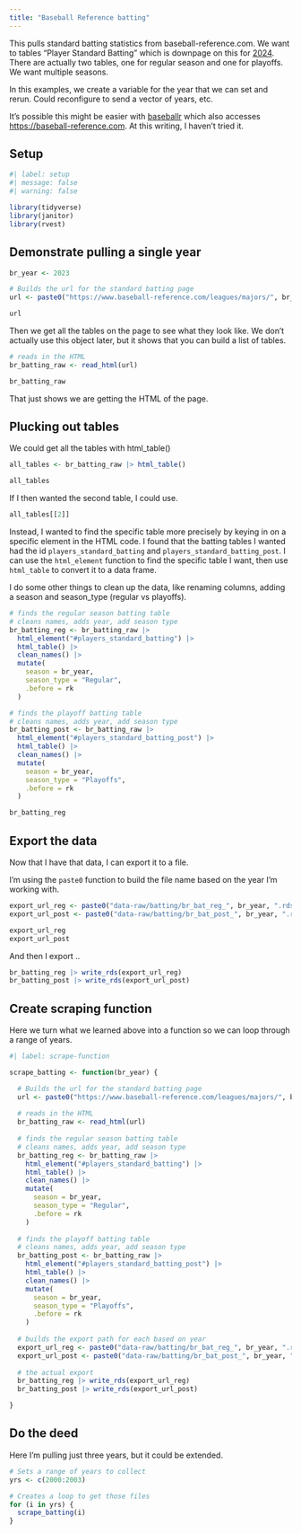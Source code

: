 ```yaml
---
title: "Baseball Reference batting"
---
```


This pulls standard batting statistics from baseball-reference.com. We want to tables "Player Standard Batting" which is downpage on this for [2024](https://www.baseball-reference.com/leagues/majors/2024-standard-batting.shtml). There are actually two tables, one for regular season and one for playoffs. We want multiple seasons.

In this examples, we create a variable for the year that we can set and rerun. Could reconfigure to send a vector of years, etc.

::: callout

It's possible this might be easier with [baseballr](https://billpetti.github.io/baseballr/) which also accesses <https://baseball-reference.com>. At this writing, I haven't tried it.

:::

## Setup

```r
#| label: setup
#| message: false
#| warning: false

library(tidyverse)
library(janitor)
library(rvest)
```


## Demonstrate pulling a single year

```r
br_year <- 2023

# Builds the url for the standard batting page
url <- paste0("https://www.baseball-reference.com/leagues/majors/", br_year, "-standard-batting.shtml")

url
```

Then we get all the tables on the page to see what they look like. We don't actually use this object later, but it shows that you can build a list of tables.

```r
# reads in the HTML
br_batting_raw <- read_html(url)

br_batting_raw
```
That just shows we are getting the HTML of the page.

## Plucking out tables

We could get all the tables with html_table()

```r
all_tables <- br_batting_raw |> html_table()

all_tables
```

If I then wanted the second table, I could use.

```r
all_tables[[2]]
```

Instead, I wanted to find the specific table more precisely by keying in on a specific element in the HTML code. I found that the batting tables I wanted had the id `players_standard_batting` and `players_standard_batting_post`. I can use the `html_element` function to find the specific table I want, then use `html_table` to convert it to a data frame.

I do some other things to clean up the data, like renaming columns, adding a season and season_type (regular vs playoffs).

```r
# finds the regular season batting table
# cleans names, adds year, add season type
br_batting_reg <- br_batting_raw |> 
  html_element("#players_standard_batting") |>
  html_table() |> 
  clean_names() |> 
  mutate(
    season = br_year,
    season_type = "Regular",
    .before = rk
  )

# finds the playoff batting table
# cleans names, adds year, add season type
br_batting_post <- br_batting_raw |> 
  html_element("#players_standard_batting_post") |>
  html_table() |> 
  clean_names() |> 
  mutate(
    season = br_year,
    season_type = "Playoffs",
    .before = rk
  )

br_batting_reg
```


## Export the data

Now that I have that data, I can export it to a file.

I'm using the `paste0` function to build the file name based on the year I'm working with.

```r

export_url_reg <- paste0("data-raw/batting/br_bat_reg_", br_year, ".rds")
export_url_post <- paste0("data-raw/batting/br_bat_post_", br_year, ".rds")

export_url_reg
export_url_post
```

And then I export ..

```r
br_batting_reg |> write_rds(export_url_reg)
br_batting_post |> write_rds(export_url_post)

```

## Create scraping function

Here we turn what we learned above into a function so we can loop through a range of years.

```r
#| label: scrape-function

scrape_batting <- function(br_year) {

  # Builds the url for the standard batting page
  url <- paste0("https://www.baseball-reference.com/leagues/majors/", br_year, "-standard-batting.shtml")
  
  # reads in the HTML
  br_batting_raw <- read_html(url)
  
  # finds the regular season batting table
  # cleans names, adds year, add season type
  br_batting_reg <- br_batting_raw |> 
    html_element("#players_standard_batting") |>
    html_table() |> 
    clean_names() |> 
    mutate(
      season = br_year,
      season_type = "Regular",
      .before = rk
    )
  
  # finds the playoff batting table
  # cleans names, adds year, add season type
  br_batting_post <- br_batting_raw |> 
    html_element("#players_standard_batting_post") |>
    html_table() |> 
    clean_names() |> 
    mutate(
      season = br_year,
      season_type = "Playoffs",
      .before = rk
    )
  
  # builds the export path for each based on year
  export_url_reg <- paste0("data-raw/batting/br_bat_reg_", br_year, ".rds")
  export_url_post <- paste0("data-raw/batting/br_bat_post_", br_year, ".rds")
  
  # the actual export
  br_batting_reg |> write_rds(export_url_reg)
  br_batting_post |> write_rds(export_url_post)

}
```

## Do the deed

Here I'm pulling just three years, but it could be extended.

```r

# Sets a range of years to collect
yrs <- c(2000:2003)

# Creates a loop to get those files
for (i in yrs) {
  scrape_batting(i)
}

```


